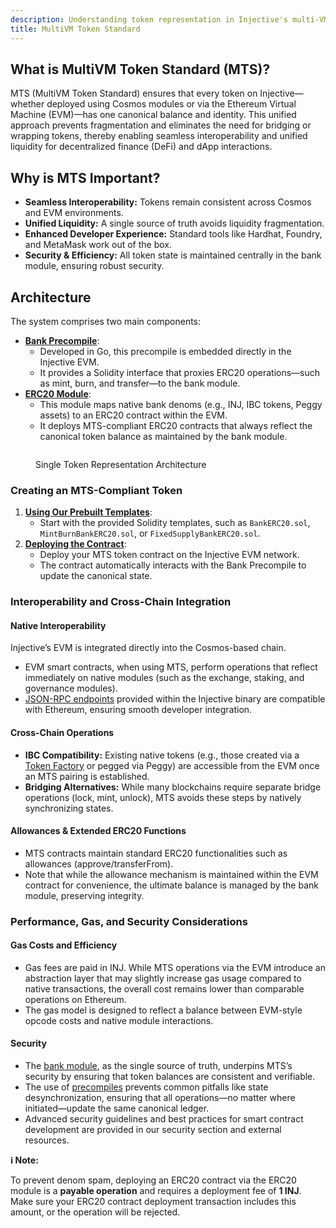 ```yaml
---
description: Understanding token representation in Injective's multi-VM architecture
title: MultiVM Token Standard
---
```


## What is MultiVM Token Standard (MTS)?

MTS (MultiVM Token Standard) ensures that every token on Injective—whether deployed using Cosmos modules or via the Ethereum Virtual Machine (EVM)—has one canonical balance and identity. This unified approach prevents fragmentation and eliminates the need for bridging or wrapping tokens, thereby enabling seamless interoperability and unified liquidity for decentralized finance (DeFi) and dApp interactions.

## Why is MTS Important?

* **Seamless Interoperability:** Tokens remain consistent across Cosmos and EVM environments.
* **Unified Liquidity:** A single source of truth avoids liquidity fragmentation.
* **Enhanced Developer Experience:** Standard tools like Hardhat, Foundry, and MetaMask work out of the box.
* **Security & Efficiency:** All token state is maintained centrally in the bank module, ensuring robust security.

## Architecture

The system comprises two main components:

* [**Bank Precompile**](./bank-precompile.md):
  * Developed in Go, this precompile is embedded directly in the Injective EVM.
  * It provides a Solidity interface that proxies ERC20 operations—such as mint, burn, and transfer—to the bank module.
* [**ERC20 Module**](./erc20-module.md):
  * This module maps native bank denoms (e.g., INJ, IBC tokens, Peggy assets) to an ERC20 contract within the EVM.
  * It deploys MTS-compliant ERC20 contracts that always reflect the canonical token balance as maintained by the bank module.

<figure><img src="../../.gitbook/assets/multivm-token-single-token-representation-architecture.png" alt="" /><figcaption><p>Single Token Representation Architecture</p></figcaption></figure>

### **Creating an** MT&#x53;**-Compliant Token**

1. [**Using Our Prebuilt Templates**](https://github.com/InjectiveLabs/solidity-contracts/tree/master/src):
   * Start with the provided Solidity templates, such as `BankERC20.sol`, `MintBurnBankERC20.sol`, or `FixedSupplyBankERC20.sol`.
2. [**Deploying the Contract**](./smart-contracts/README.md):
   * Deploy your MTS token contract on the Injective EVM network.
   * The contract automatically interacts with the Bank Precompile to update the canonical state.

### **Interoperability and Cross-Chain Integration**

#### **Native Interoperability**

Injective’s EVM is integrated directly into the Cosmos-based chain.

* EVM smart contracts, when using MTS, perform operations that reflect immediately on native modules (such as the exchange, staking, and governance modules).
* [JSON-RPC endpoints](./network-information.md) provided within the Injective binary are compatible with Ethereum, ensuring smooth developer integration.

#### **Cross-Chain Operations**

* **IBC Compatibility:** Existing native tokens (e.g., those created via a [Token Factory](../developers-native/injective/tokenfactory/) or pegged via Peggy) are accessible from the EVM once an MTS pairing is established.
* **Bridging Alternatives:** While many blockchains require separate bridge operations (lock, mint, unlock), MTS avoids these steps by natively synchronizing states.

#### **Allowances & Extended ERC20 Functions**

* MTS contracts maintain standard ERC20 functionalities such as allowances (approve/transferFrom).
* Note that while the allowance mechanism is maintained within the EVM contract for convenience, the ultimate balance is managed by the bank module, preserving integrity.

### **Performance, Gas, and Security Considerations**

#### **Gas Costs and Efficiency**

* Gas fees are paid in INJ. While MTS operations via the EVM introduce an abstraction layer that may slightly increase gas usage compared to native transactions, the overall cost remains lower than comparable operations on Ethereum.
* The gas model is designed to reflect a balance between EVM-style opcode costs and native module interactions.

#### **Security**

* The [bank module](../developers-native/core/bank/), as the single source of truth, underpins MTS’s security by ensuring that token balances are consistent and verifiable.
* The use of [precompiles](./precompiles.md) prevents common pitfalls like state desynchronization, ensuring that all operations—no matter where initiated—update the same canonical ledger.
* Advanced security guidelines and best practices for smart contract development are provided in our security section and external resources.

**ℹ️ Note:**

To prevent denom spam, deploying an ERC20 contract via the ERC20 module is a **payable operation** and requires a deployment fee of **1 INJ**. Make sure your ERC20 contract deployment transaction includes this amount, or the operation will be rejected.
